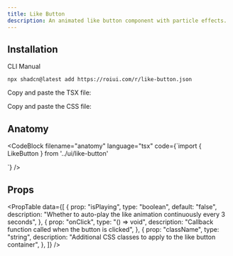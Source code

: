 ```yaml
---
title: Like Button
description: An animated like button component with particle effects.
---
```


<ComponentPreview name="like-button-demo" />

## Installation

<InstallationTabs>

<InstallationTabsList>
    <InstallationTabsTrigger value="cli">CLI</InstallationTabsTrigger>
    <InstallationTabsTrigger value="manual">Manual</InstallationTabsTrigger>
</InstallationTabsList>

<InstallationTabsContent value="cli">

```package-install
npx shadcn@latest add https://roiui.com/r/like-button.json
```

</InstallationTabsContent>

<InstallationTabsContent value="manual">

Copy and paste the TSX file:

<ComponentSource
    src="registry/brook/ui/like-button/like-button.tsx"
    title="components/ui/like-button.tsx"
    collapsible={true}
/>

Copy and paste the CSS file:

<ComponentSource
    src="registry/brook/ui/like-button/like-button.module.css"
    title="components/ui/like-button.module.css"
    language="css"
    collapsible={true}
/>

</InstallationTabsContent>

</InstallationTabs>

## Anatomy

<CodeBlock
filename="anatomy"
  language="tsx"
  code={`import { LikeButton } from '../ui/like-button'

<LikeButton />
`} />

## Props

<PropTable
    data={[
        {
            prop: "isPlaying",
            type: "boolean",
            default: "false",
            description:
                "Whether to auto-play the like animation continuously every 3 seconds",
        },
        {
            prop: "onClick",
            type: "() => void",
            description: "Callback function called when the button is clicked",
        },
        {
            prop: "className",
            type: "string",
            description: "Additional CSS classes to apply to the like button container",
        },
    ]}
/>
